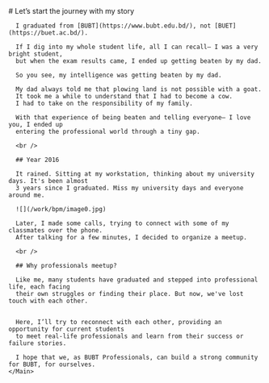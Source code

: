 
<Content>
  <Row center>
    <Main>
      # Let’s start the journey with my story
    
      I graduated from [BUBT](https://www.bubt.edu.bd/), not [BUET](https://buet.ac.bd/).

      If I dig into my whole student life, all I can recall— I was a very bright student, 
      but when the exam results came, I ended up getting beaten by my dad.

      So you see, my intelligence was getting beaten by my dad. 

      My dad always told me that plowing land is not possible with a goat. 
      It took me a while to understand that I had to become a cow.
      I had to take on the responsibility of my family.

      With that experience of being beaten and telling everyone— I love you, I ended up 
      entering the professional world through a tiny gap.

      <br />

      ## Year 2016

      It rained. Sitting at my workstation, thinking about my university days. It's been almost 
      3 years since I graduated. Miss my university days and everyone around me.

      ![](/work/bpm/image0.jpg)

      Later, I made some calls, trying to connect with some of my classmates over the phone. 
      After talking for a few minutes, I decided to organize a meetup.

      <br />

      ## Why professionals meetup?

      Like me, many students have graduated and stepped into professional life, each facing 
      their own struggles or finding their place. But now, we've lost touch with each other.


      Here, I’ll try to reconnect with each other, providing an opportunity for current students
      to meet real-life professionals and learn from their success or failure stories.

      I hope that we, as BUBT Professionals, can build a strong community for BUBT, for ourselves.
    </Main>
  </Row>
</Content>

